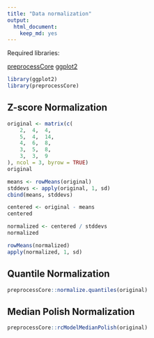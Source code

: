 ```yaml
---
title: "Data normalization"
output:
  html_document:
    keep_md: yes
---
```

Required libraries:

[preprocessCore](http://www.bioconductor.org/packages/release/bioc/html/preprocessCore.html)
[ggplot2](http://docs.ggplot2.org/)

```r
library(ggplot2)
library(preprocessCore)
```

## Z-score Normalization

```r
original <- matrix(c(
    2,  4,  4,
    5,  4,  14,
    4,  6,  8,
    3,  5,  8,
    3,  3,  9
), ncol = 3, byrow = TRUE)
original
```


```r
means <- rowMeans(original)
stddevs <- apply(original, 1, sd)
cbind(means, stddevs)
```

```r
centered <- original - means
centered
```

```r
normalized <- centered / stddevs
normalized
```

```r
rowMeans(normalized)
apply(normalized, 1, sd)
```


## Quantile Normalization
```r
preprocessCore::normalize.quantiles(original)
```

## Median Polish Normalization
```r
preprocessCore::rcModelMedianPolish(original)
```